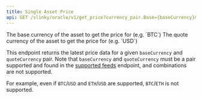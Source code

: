 ```yaml
---
title: Single Asset Price
api: GET /slinky/oracle/v1/get_price?currency_pair.Base={baseCurrency}&currency_pair.Quote={quoteCurrency}
---
```


<ParamField path="baseCurrency" type="string" required="true">
  The base currency of the asset to get the price for (e.g. `BTC`)
</ParamField>
<ParamField path="quoteCurrency" type="string" required="true">
  The quote currency of the asset to get the price for (e.g. `USD`)
</ParamField>

This endpoint returns the latest price data for a given `baseCurrency` and `quoteCurrency` pair. Note that `baseCurrency` and `quoteCurrency` must be a pair supported and found in the [supported feeds](/developers/developer-guides/oracles/slinky/getting-supported-feeds) endpoint, and combinations are not supported.

For example, even if `BTC`/`USD` and `ETH`/`USD` are supported, `BTC`/`ETH` is not supported.